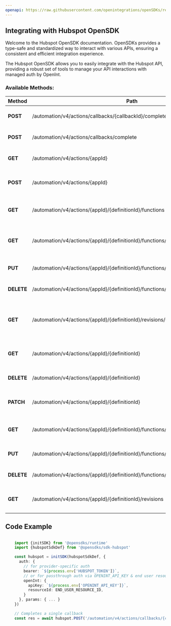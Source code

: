 ```yaml
---
openapi: https://raw.githubusercontent.com/openintegrations/openSDKs/refs/heads/main/sdks/sdk-hubspot/hubspot_automation_actions.oas.json
---
```


## Integrating with Hubspot OpenSDK 

Welcome to the Hubspot OpenSDK documentation. OpenSDKs provides a type-safe and standardized way to interact with various APIs, ensuring a consistent and efficient integration experience.

The Hubspot OpenSDK allows you to easily integrate with the Hubspot API, providing a robust set of tools to manage your API interactions with managed auth by OpenInt. 

### Available Methods:

| Method | Path | Description |
|--------|------|-------------|
| **POST** | /automation/v4/actions/callbacks/{callbackId}/complete | Completes a single callback
| **POST** | /automation/v4/actions/callbacks/complete | Completes a batch of callbacks
| **GET** | /automation/v4/actions/{appId} | Get paged extension definitions
| **POST** | /automation/v4/actions/{appId} | Create a new extension definition
| **GET** | /automation/v4/actions/{appId}/{definitionId}/functions | Get all functions for a given definition
| **GET** | /automation/v4/actions/{appId}/{definitionId}/functions/{functionType} | Get all functions by a type for a given definition
| **PUT** | /automation/v4/actions/{appId}/{definitionId}/functions/{functionType} | Insert a function for a definition
| **DELETE** | /automation/v4/actions/{appId}/{definitionId}/functions/{functionType} | Delete a function for a definition
| **GET** | /automation/v4/actions/{appId}/{definitionId}/revisions/{revisionId} | Gets a revision for a given definition by revision id
| **GET** | /automation/v4/actions/{appId}/{definitionId} | Get extension definition by Id
| **DELETE** | /automation/v4/actions/{appId}/{definitionId} | Archive an extension definition
| **PATCH** | /automation/v4/actions/{appId}/{definitionId} | Patch an existing extension definition
| **GET** | /automation/v4/actions/{appId}/{definitionId}/functions/{functionType}/{functionId} | Get a function for a given definition
| **PUT** | /automation/v4/actions/{appId}/{definitionId}/functions/{functionType}/{functionId} | Insert a function for a definition
| **DELETE** | /automation/v4/actions/{appId}/{definitionId}/functions/{functionType}/{functionId} | Archive a function for a definition
| **GET** | /automation/v4/actions/{appId}/{definitionId}/revisions | Get all revisions for a given definition


## Code Example

```typescript

    import {initSDK} from '@opensdks/runtime'
    import {hubspotSdkDef} from '@opensdks/sdk-hubspot'

    const hubspot = initSDK(hubspotSdkDef, {
      auth: {
        // for provider-specific auth
        bearer: `${process.env['HUBSPOT_TOKEN']}`,
        // or for passthrough auth via OPENINT_API_KEY & end user resourceId
        openInt: {
          apiKey: `${process.env['OPENINT_API_KEY']}`,
          resourceId: END_USER_RESOURCE_ID,
        }
      }, params: { ... }
    })

    // Completes a single callback
    const res = await hubspot.POST('/automation/v4/actions/callbacks/{callbackId}/complete')
```
